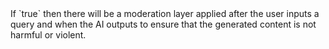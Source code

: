 <ParamField body="includeModeration" type="boolean">
    If `true` then there will be a moderation layer applied after the user inputs 
    a query and when the AI outputs to ensure that the generated content is not 
    harmful or violent.
</ParamField>